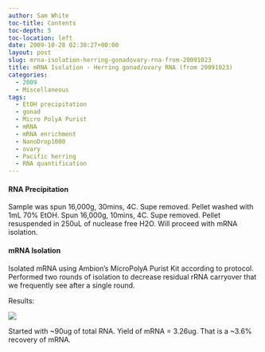 ```yaml
---
author: Sam White
toc-title: Contents
toc-depth: 5
toc-location: left
date: 2009-10-28 02:30:27+00:00
layout: post
slug: mrna-isolation-herring-gonadovary-rna-from-20091023
title: mRNA Isolation - Herring gonad/ovary RNA (from 20091023)
categories:
  - 2009
  - Miscellaneous
tags:
  - EtOH precipitation
  - gonad
  - Micro PolyA Purist
  - mRNA
  - mRNA enrichment
  - NanoDrop1000
  - ovary
  - Pacific herring
  - RNA quantification
---
```


#### RNA Precipitation



Sample was spun 16,000g, 30mins, 4C. Supe removed. Pellet washed with 1mL 70% EtOH. Spun 16,000g, 10mins, 4C. Supe removed. Pellet resuspended in 250uL of nuclease free H2O. Will proceed with mRNA isolation.





#### mRNA Isolation



Isolated mRNA using Ambion's MicroPolyA Purist Kit according to protocol. Performed two rounds of isolation to decrease residual rRNA carryover that we frequently see after a single round.

Results:

![](https://eagle.fish.washington.edu/Arabidopsis/RNA%20Spec%20Readings/20091027%20mRNA%20SJW.jpg)

Started with ~90ug of total RNA. Yield of mRNA = 3.26ug. That is a ~3.6% recovery of mRNA.
